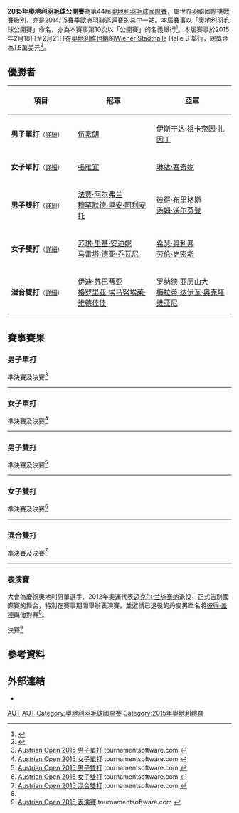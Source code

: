 {{noteTA|G1=Badminton}}
{{infobox badminton event
|name           = 2015年奧地利羽毛球公開賽
|image          = 
|size           = 
|caption        =
|dates          = 2015年2月18日－2月21日
|number_edition = 第44屆
|level          = 4A
|prize_money    = 1.5萬美元
|location       = {{AUT}}[[維也納|維也納]]
|venue          = [[Wiener_Stadthalle|Wiener Stadthalle]]
|previous       = 2014年奧地利羽毛球國際挑戰賽 
|next           = 2016年奧地利羽毛球公開賽
}}
'''2015年奧地利羽毛球公開賽'''為第44屆[[奧地利羽毛球國際賽|奧地利羽毛球國際賽]]，屬世界羽聯國際挑戰賽級別，亦是[[2014/15賽季歐洲羽聯巡迴賽|2014/15賽季歐洲羽聯巡迴賽]]的其中一站。本屆賽事以「奧地利羽毛球公開賽」命名，亦為本賽事第10次以「公開賽」的名義舉行<ref name="official">{{cite web|title=Austrian Open 2015|url=http://www.autopen.at/content/view/76/1/|publisher=www.autopen.at|deadurl=yes|archiveurl=https://web.archive.org/web/20150224094737/http://www.autopen.at/content/view/76/1/|archivedate=2015-02-24|accessdate=2015-02-24}}{{de}}{{en}}</ref>。本屆賽事於2015年2月18日至2月21日在[[奧地利|奧地利]][[維也納|維也納]]的[[Wiener_Stadthalle|Wiener Stadthalle]] Halle B 舉行，總獎金為1.5萬美元<ref>{{cite web|title=Austrian Open 2015|url=http://www.bwfbadminton.org/file.aspx?id=603072&dl=1|publisher=Österreichischer Badminton Verband|accessdate=2015-02-24|archive-date=2015-02-24|archive-url=https://web.archive.org/web/20150224094418/http://www.bwfbadminton.org/file.aspx?id=603072&dl=1|dead-url=no}}{{en}}</ref>。

== 優勝者 ==
{| class=wikitable style="font-size:small"
!width="200"|項目
!width="250"|冠軍
!width="250"|亞軍
|-
|'''男子單打'''<small>（[[#男子單打|詳細]]）</small>
|{{flagicon|HKG}} [[伍家朗|伍家朗]]
|{{flagicon|MAS}} [[伊斯干达·祖卡奈因·扎因丁|伊斯干达·祖卡奈因·扎因丁]]
|-
|'''女子單打'''<small>（[[#女子單打|詳細]]）</small>
|{{flagicon|HKG}} [[張雁宜|張雁宜]]
|{{flagicon|BUL}} [[琳达·塞奇妮|琳达·塞奇妮]]
|-
|'''男子雙打'''<small>（[[#男子雙打|詳細]]）</small>
|{{flagicon|INA}} [[法贾·阿尔弗兰|法贾·阿尔弗兰]]<br/>{{flagicon|INA}} [[穆罕默德·里安·阿利安托|穆罕默德·里安·阿利安托]]
|{{flagicon|ENG}} [[彼得·布里格斯|彼得·布里格斯]]<br/>{{flagicon|ENG}} [[汤姆·沃尔芬登|汤姆·沃尔芬登]]
|-
|'''女子雙打'''<small>（[[#女子雙打|詳細]]）</small>
|{{flagicon|INA}} [[苏琪·里基·安迪妮|苏琪·里基·安迪妮]]<br/>{{flagicon|INA}} [[马雷塔·德亚·乔瓦尼|马雷塔·德亚·乔瓦尼]]
|{{flagicon|ENG}} [[希瑟·奥利弗|希瑟·奥利弗]]<br/>{{flagicon|ENG}} [[劳伦·史密斯|劳伦·史密斯]]
|-
|'''混合雙打'''<small>（[[#混合雙打|詳細]]）</small>
|{{flagicon|INA}} [[伊迪·苏巴蒂亚|伊迪·苏巴蒂亚]]<br/>{{flagicon|INA}} [[格罗里亚·埃马努埃莱·维德佳佳|格罗里亚·埃马努埃莱·维德佳佳]]
|{{flagicon|INA}} [[罗纳德·亚历山大|罗纳德·亚历山大]]<br/>{{flagicon|INA}} [[梅拉蒂·达伊瓦·奥克塔维亚尼|梅拉蒂·达伊瓦·奥克塔维亚尼]]
|}

== 賽事賽果 ==
=== 男子單打 ===
;準決賽及決賽<ref name="MS">[http://bwf.tournamentsoftware.com/sport/draw.aspx?id=E28C30BF-FAF6-49A4-B8C6-139D1E3F1901&draw=2 Austrian Open 2015 男子單打] tournamentsoftware.com {{en}}</ref>
{{4TeamBracket-Tennis3-v2
| team-width=200
| RD1-seed1=1
| RD1-team1='''{{flagicon|HKG}} [[伍家朗|伍家朗]]
| RD1-score1-1='''21
| RD1-score1-2='''21
| RD1-score1-3=
| RD1-seed2=4
| RD1-team2={{flagicon|NED}} [[方發財|方發財]]
| RD1-score2-1=7
| RD1-score2-2=10
| RD1-score2-3=

| RD1-seed3=Q
| RD1-team3='''{{nowrap|{{flagicon|MAS}} [[伊斯干达·祖卡奈因·扎因丁|伊斯干达·祖卡奈因·扎因丁]]}}
| RD1-score3-1='''21
| RD1-score3-2='''23
| RD1-score3-3=
| RD1-seed4=
| RD1-team4={{flagicon|MAS}} [[吳順發|吳順發]]
| RD1-score4-1=9
| RD1-score4-2=21
| RD1-score4-3=

| RD2-seed1=1
| RD2-team1='''{{flagicon|HKG}} [[伍家朗|伍家朗]]
| RD2-score1-1=14
| RD2-score1-2='''21
| RD2-score1-3='''21
| RD2-seed2=Q
| RD2-team2={{nowrap|{{flagicon|MAS}} [[伊斯干达·祖卡奈因·扎因丁|伊斯干达·祖卡奈因·扎因丁]]}}
| RD2-score2-1='''21
| RD2-score2-2=18
| RD2-score2-3=19
}}
----

=== 女子單打 ===
;準決賽及決賽<ref name="WS">[http://bwf.tournamentsoftware.com/sport/draw.aspx?id=E28C30BF-FAF6-49A4-B8C6-139D1E3F1901&draw=4 Austrian Open 2015 女子單打] tournamentsoftware.com {{en}}</ref>
{{4TeamBracket-Tennis3-v2
| team-width=200
| RD1-seed1=
| RD1-team1='''{{flagicon|HKG}} [[張雁宜|張雁宜]]
| RD1-score1-1='''22
| RD1-score1-2='''21
| RD1-score1-3=
| RD1-seed2=3
| RD1-team2={{flagicon|BUL}} [[佩蒂娅·内德尔奇娃|佩蒂娅·内德尔奇娃]]
| RD1-score2-1=20
| RD1-score2-2=18
| RD1-score2-3=

| RD1-seed3=Q
| RD1-team3={{nowrap|{{flagicon|INA}} [[赫拉·德希·安娜·拉马瓦蒂|赫拉·德希·安娜·拉马瓦蒂]]}}
| RD1-score3-1=15
| RD1-score3-2='''21
| RD1-score3-3=20
| RD1-seed4=2
| RD1-team4='''{{flagicon|BUL}} [[琳达·塞奇妮|琳达·塞奇妮]]
| RD1-score4-1='''21
| RD1-score4-2=10
| RD1-score4-3='''22

| RD2-seed1=
| RD2-team1='''{{flagicon|HKG}} [[張雁宜|張雁宜]]
| RD2-score1-1='''21
| RD2-score1-2='''21
| RD2-score1-3=
| RD2-seed2=2
| RD2-team2={{flagicon|BUL}} [[琳达·塞奇妮|琳达·塞奇妮]]
| RD2-score2-1=16
| RD2-score2-2=8
| RD2-score2-3=
}}
----

=== 男子雙打 ===
;準決賽及決賽<ref name="MD">[http://bwf.tournamentsoftware.com/sport/draw.aspx?id=E28C30BF-FAF6-49A4-B8C6-139D1E3F1901&draw=5 Austrian Open 2015 男子雙打] tournamentsoftware.com {{en}}</ref>
{{4TeamBracket-Tennis3-v2
| team-width=200
| RD1-seed1=6
| RD1-team1={{flagicon|ENG}} [[安德鲁·埃利斯|安德鲁·埃利斯]]<br/> {{flagicon|ENG}} [[彼得·米尔斯|彼得·米尔斯]]
| RD1-score1-1='''21
| RD1-score1-2=18
| RD1-score1-3=15
| RD1-seed2=
| RD1-team2='''{{flagicon|ENG}} [[彼得·布里格斯|彼得·布里格斯]]<br/> {{flagicon|ENG}} [[汤姆·沃尔芬登|汤姆·沃尔芬登]]
| RD1-score2-1=14
| RD1-score2-2='''21
| RD1-score2-3='''21

| RD1-seed3=8
| RD1-team3='''{{nowrap|{{flagicon|INA}} [[法贾·阿尔弗兰|法贾·阿尔弗兰]]<br/> {{flagicon|INA}} [[穆罕默德·里安·阿利安托|穆罕默德·里安·阿利安托]]}}
| RD1-score3-1='''21
| RD1-score3-2='''21
| RD1-score3-3=
| RD1-seed4=2
| RD1-team4={{flagicon|BEL}} [[马蒂耶斯·迪耶克斯|马蒂耶斯·迪耶克斯]]<br/> {{flagicon|BEL}} [[弗里克·戈林斯基|弗里克·戈林斯基]]
| RD1-score4-1=15
| RD1-score4-2=18
| RD1-score4-3=

| RD2-seed1=
| RD2-team1={{flagicon|ENG}} [[彼得·布里格斯|彼得·布里格斯]]<br/> {{flagicon|ENG}} [[汤姆·沃尔芬登|汤姆·沃尔芬登]]
| RD2-score1-1=21
| RD2-score1-2='''21
| RD2-score1-3=19
| RD2-seed2=8
| RD2-team2='''{{nowrap|{{flagicon|INA}} [[法贾·阿尔弗兰|法贾·阿尔弗兰]]<br/> {{flagicon|INA}} [[穆罕默德·里安·阿利安托|穆罕默德·里安·阿利安托]]}}
| RD2-score2-1='''23
| RD2-score2-2=18
| RD2-score2-3='''21
}}
----

=== 女子雙打 ===
;準決賽及決賽<ref name="WD">[http://bwf.tournamentsoftware.com/sport/draw.aspx?id=E28C30BF-FAF6-49A4-B8C6-139D1E3F1901&draw=7 Austrian Open 2015 女子雙打] tournamentsoftware.com {{en}}</ref>
{{4TeamBracket-Tennis3-v2
| team-width=200
| RD1-seed1=
| RD1-team1='''{{flagicon|ENG}} [[希瑟·奥利弗|希瑟·奥利弗]]<br/> {{flagicon|ENG}} [[劳伦·史密斯|劳伦·史密斯]]
| RD1-score1-1='''22
| RD1-score1-2=19
| RD1-score1-3='''21
| RD1-seed2=7
| RD1-team2={{flagicon|INA}} [[德拉·德斯迪亚拉·哈里斯|德拉·德斯迪亚拉·哈里斯]]<br/> {{flagicon|INA}} [[罗西尔塔·伊卡·普特里·萨里|罗西尔塔·伊卡·普特里·萨里]]
| RD1-score2-1=20
| RD1-score2-2='''21
| RD1-score2-3=19

| RD1-seed3=
| RD1-team3={{flagicon|CHN}} [[吴茜茜|吴茜茜]]<br/> {{flagicon|CHN}} [[夏春雨|夏春雨]]
| RD1-score3-1=14
| RD1-score3-2=21
| RD1-score3-3=
| RD1-seed4=8
| RD1-team4='''{{nowrap|{{flagicon|INA}} [[苏琪·里基·安迪妮|苏琪·里基·安迪妮]]<br/> {{flagicon|INA}} [[马雷塔·德亚·乔瓦尼|马雷塔·德亚·乔瓦尼]]}}
| RD1-score4-1='''21
| RD1-score4-2='''23
| RD1-score4-3=

| RD2-seed1=
| RD2-team1={{flagicon|ENG}} [[希瑟·奥利弗|希瑟·奥利弗]]<br/> {{flagicon|ENG}} [[劳伦·史密斯|劳伦·史密斯]]
| RD2-score1-1=14
| RD2-score1-2=21
| RD2-score1-3=
| RD2-seed2=8
| RD2-team2='''{{nowrap|{{flagicon|INA}} [[苏琪·里基·安迪妮|苏琪·里基·安迪妮]]<br/> {{flagicon|INA}} [[马雷塔·德亚·乔瓦尼|马雷塔·德亚·乔瓦尼]]}}
| RD2-score2-1='''21
| RD2-score2-2='''23
| RD2-score2-3=
}}
----

=== 混合雙打 ===
;準決賽及決賽<ref name="XD">[http://bwf.tournamentsoftware.com/sport/draw.aspx?id=E28C30BF-FAF6-49A4-B8C6-139D1E3F1901&draw=9 Austrian Open 2015 混合雙打] tournamentsoftware.com {{en}}</ref>
{{4TeamBracket-Tennis3-v2
| team-width=200
| RD1-seed1=6
| RD1-team1={{flagicon|CRO}} [[兹沃尼米尔·杜尔金雅克|兹沃尼米尔·杜尔金雅克]]<br/> {{flagicon|USA}} [[李意恒|李意恒]]
| RD1-score1-1=8
| RD1-score1-2='''21
| RD1-score1-3=19
| RD1-seed2=4
| RD1-team2='''{{flagicon|INA}} [[罗纳德·亚历山大|罗纳德·亚历山大]]<br/> {{flagicon|INA}} [[梅拉蒂·达伊瓦·奥克塔维亚尼|梅拉蒂·达伊瓦·奥克塔维亚尼]]
| RD1-score2-1='''21
| RD1-score2-2=15
| RD1-score2-3='''21

| RD1-seed3=3
| RD1-team3='''{{nowrap|{{flagicon|INA}} [[伊迪·苏巴蒂亚|伊迪·苏巴蒂亚]]<br/> {{flagicon|INA}} [[格罗里亚·埃马努埃莱·维德佳佳|格罗里亚·埃马努埃莱·维德佳佳]]}}
| RD1-score3-1='''21
| RD1-score3-2='''21
| RD1-score3-3=
| RD1-seed4=2
| RD1-team4={{flagicon|RUS}} [[叶夫根尼·德雷明|叶夫根尼·德雷明]]<br/> {{flagicon|RUS}} [[叶夫根尼亚·迪莫娃|叶夫根尼亚·迪莫娃]]
| RD1-score4-1=18
| RD1-score4-2=17
| RD1-score4-3=

| RD2-seed1=4
| RD2-team1={{flagicon|INA}} [[罗纳德·亚历山大|罗纳德·亚历山大]]<br/> {{flagicon|INA}} [[梅拉蒂·达伊瓦·奥克塔维亚尼|梅拉蒂·达伊瓦·奥克塔维亚尼]]
| RD2-score1-1='''21
| RD2-score1-2=20
| RD2-score1-3=18
| RD2-seed2=3
| RD2-team2='''{{nowrap|{{flagicon|INA}} [[伊迪·苏巴蒂亚|伊迪·苏巴蒂亚]]<br/> {{flagicon|INA}} [[格罗里亚·埃马努埃莱·维德佳佳|格罗里亚·埃马努埃莱·维德佳佳]]}}
| RD2-score2-1=15
| RD2-score2-2='''22
| RD2-score2-3='''21
}}

----
=== 表演賽 ===
大會為慶祝奧地利男單選手、2012年奧運代表[[迈克尔·兰施泰纳|迈克尔·兰施泰纳]]退役，正式告別國際賽的舞台，特別在賽事期間舉辦表演賽，並邀請已退役的丹麥男單名將[[彼得·盖德|彼得·盖德]]與他對賽<ref name="official"/>。
;決賽<ref name="EX">[http://bwf.tournamentsoftware.com/sport/draw.aspx?id=E28C30BF-FAF6-49A4-B8C6-139D1E3F1901&draw=10 Austrian Open 2015 表演賽] tournamentsoftware.com {{en}}</ref>

{{2TeamBracket-Compact-Tennis5
| team-width=200
| RD1-seed01=
| RD1-team01='''{{flagicon|DEN}} [[彼得·盖德|彼得·盖德]]
| RD1-score01-1='''11
| RD1-score01-2='''11
| RD1-score01-3=9
| RD1-score01-4='''11
| RD1-score01-5=
| RD1-seed02=
| RD1-team02={{flagicon|AUT}} [[迈克尔·兰施泰纳|迈克尔·兰施泰纳]]
| RD1-score02-1=4
| RD1-score02-2=10
| RD1-score02-3='''11
| RD1-score02-4=10
| RD1-score02-5=
}}

== 參考資料 ==
{{Reflist}}

== 外部連結 ==
*{{official|http://www.autopen.at/}}{{de}}{{en}}

[[Category:2015年世界羽聯國際挑戰賽|AUT]]
[[Category:2014/15賽季歐洲羽聯巡迴賽|AUT]]
[[Category:奧地利羽毛球國際賽|Category:奧地利羽毛球國際賽]]
[[Category:2015年奧地利體育|Category:2015年奧地利體育]]